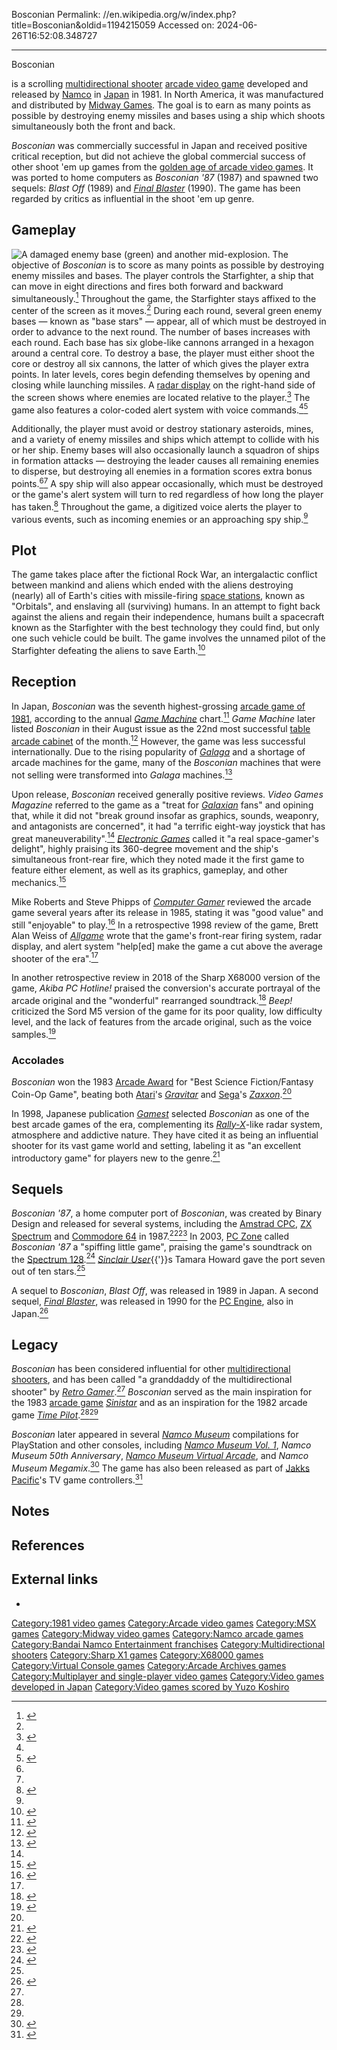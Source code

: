 Bosconian
Permalink: //en.wikipedia.org/w/index.php?title=Bosconian&oldid=1194215059
Accessed on: 2024-06-26T16:52:08.348727



------
Bosconian
{{Short description|1981 video game}}
{{Infobox video game
| title = Bosconian
| image = Bosconian.jpg
| caption = Arcade flyer
| developer = [[Namco]]
| publisher = {{vgrelease|JP|Namco|NA|[[Midway Games]]|EU|Namco<ref name="Germany">{{cite web |title=Video Game Flyers: Bosconian, Namco (Germany) |url=https://flyers.arcade-museum.com/?page=thumbs&db=videodb&id=6207 |website=The Arcade Flyer Archive |access-date=18 April 2021}}</ref>}}
| designer = Makoto Sato
| programmer = Kazuo Kurosu
| composer = Nobuyuki Ohnogi
| release = {{vgrelease|JP|November 1981<ref name="Akagi">{{cite book |last1=Akagi |first1=Masumi |title=アーケードTVゲームリスト国内•海外編(1971-2005) |trans-title=Arcade TV Game List: Domestic • Overseas Edition (1971-2005) |date=13 October 2006 |publisher=Amusement News Agency |language=ja |location=Japan |isbn=978-4990251215 |page=52 |url=https://archive.org/details/ArcadeGameList1971-2005/page/n52}}</ref>|WW|Late 1981<ref>{{cite magazine |title=Retro Diary: 08 November – 05 December |magazine=[[Retro Gamer]] |issue=122 |date=13 December 2013 |publisher=[[Imagine Publishing]] |page=11}}</ref>}}
| genre = [[Multidirectional shooter]]
| series = ''Bosconian''
| modes = 1-2 players alternating turns
| arcade system = [[Namco Galaga]]
| platforms = [[Arcade video game|Arcade]], [[MSX]], [[X68000]], [[Sharp X1]], [[Mobile phone|Mobile]]
}}

{{nihongo foot|'''''Bosconian'''''|ボスコニアン|Bosukonian|lead=yes|group=lower-alpha}} is a scrolling [[multidirectional shooter]] [[arcade video game]] developed and released by [[Namco]] in [[Japan]] in 1981. In North America, it was manufactured and distributed by [[Midway Games]]. The goal is to earn as many points as possible by destroying enemy missiles and bases using a ship which shoots simultaneously both the front and back.

''Bosconian'' was commercially successful in Japan and received positive critical reception, but did not achieve the global commercial success of other shoot 'em up games from the [[golden age of arcade video games]]. It was ported to home computers as ''Bosconian '87'' (1987) and spawned two sequels: ''Blast Off'' (1989) and ''[[Final Blaster]]'' (1990). The game has been regarded by critics as influential in the shoot 'em up genre.

==Gameplay==
[[File:Bosconian game screenshot.png|thumb|left|A damaged enemy base (green) and another mid-explosion.]]
The objective of ''Bosconian'' is to score as many points as possible by destroying enemy missiles and bases. The player controls the Starfighter, a ship that can move in eight directions and fires both forward and backward simultaneously.<ref name="vgmag">{{cite magazine|date = August 1982 |title = Beating the Games: How to Play 15 of the Most Popular Videos |magazine = Video Games |url = https://archive.org/details/Video_Games_Volume_1_Number_01_1982-08_Pumpkin_Press_US_a/page/n43/mode/2up?q=Bosconian |publisher = Pumpkin Press |language=en |page=44 | access-date = November 13, 2020}}</ref> Throughout the game, the Starfighter stays affixed to the center of the screen as it moves.<ref name="Allgame" /> During each round, several green enemy bases — known as "base stars" — appear, all of which must be destroyed in order to advance to the next round. The number of bases increases with each round. Each base has six globe-like cannons arranged in a hexagon around a central core. To destroy a base, the player must either shoot the core or destroy all six cannons, the latter of which gives the player extra points. In later levels, cores begin defending themselves by opening and closing while launching missiles. A [[radar display]] on the right-hand side of the screen shows where enemies are located relative to the player.<ref name="electronicgames">{{cite magazine|date = August 1982 |title = Players Guide to the New Coin-Ops |magazine = [[Electronic Games]] |url = https://archive.org/details/Electronic_Games_Volume_01_Number_06_1982-08_Reese_Communications_US/page/n59/ |publisher = Reese Publishing Company |language=en |pages=59{{hyphen}}61 |volume=1 |issue=6 |access-date = November 13, 2020}}</ref> The game also features a color-coded alert system with voice commands.<ref name="Allgame" /><ref>{{cite book |title=Bosconian |date=1981 |publisher=Midway Games |type=Arcade flyer |url=https://archive.org/details/arcadeflyer_bosconian/mode/2up |language=en}}</ref>

Additionally, the player must avoid or destroy stationary asteroids, mines, and a variety of enemy missiles and ships which attempt to collide with his or her ship. Enemy bases will also occasionally launch a squadron of ships in formation attacks — destroying the leader causes all remaining enemies to disperse, but destroying all enemies in a formation scores extra bonus points.<ref name="electronicgames" /><ref name="vgmag" /> A spy ship will also appear occasionally, which must be destroyed or the game's alert system will turn to red regardless of how long the player has taken.<ref name="maximum">{{cite magazine|date = April 1996 |title = Namco Museum Volume One |magazine = Maximum |url = https://archive.org/details/maximum-the-video-game-magazine-issue-5-april-1996-uk/page/57 |publisher = Sandra McClean |language=en |page=57 |issue=5 |access-date = November 13, 2020}}</ref> Throughout the game, a digitized voice alerts the player to various events, such as incoming enemies or an approaching spy ship.<ref name="Allgame" />

==Plot==
The game takes place after the fictional Rock War, an intergalactic conflict between mankind and aliens which ended with the aliens destroying (nearly) all of Earth's cities with missile-firing [[space station]]s, known as "Orbitals", and enslaving all (surviving) humans. In an attempt to fight back against the aliens and regain their independence, humans built a spacecraft known as the Starfighter with the best technology they could find, but only one such vehicle could be built. The game involves the unnamed pilot of the Starfighter defeating the aliens to save Earth.<ref>{{cite magazine |date = November 1987 |issue = 73 |title = Bosconian Arcade Competition |magazine = [[Computer and Video Games]] |url = https://archive.org/details/ComputerAndVideoGamesIssue073Nov87/page/n51 |issn= 0261-3697 |publisher = [[Future Publishing]] |page=53 |access-date = November 13, 2020}}</ref>

==Reception==
{{Video game reviews
| Allgame = {{rating|4|5}}<ref name="Allgame">{{cite web |last1=Alan Weiss |first1=Brett |title=Bosconian - Review |url=http://allgame.com/game.php?id=398&tab=review |website=[[Allgame]] |publisher=[[All Media Group]] |accessdate=26 February 2020 |archive-url=https://web.archive.org/web/20141115142514/http://www.allgame.com/game.php?id=398&tab=review |archive-date=15 November 2014 |date=1998}}</ref>
| rev1 = ''[[Computer Gamer]]''
| rev1Score = Positive<ref name="CG7"/>
| rev2 = ''[[Electronic Games]]''
| rev2Score = Positive<ref name="ElecGames"/>
| rev3 = ''Video Games Magazine''
| rev3Score = Positive<ref name="CG7"/>
| award1 = Best Science Fiction/Fantasy Coin-Op Game<ref name="eg_archive">{{cite journal |title=1983 Arcade Awards: Best Science Fiction/Fantasy Coin-Op Game (Bosconian) |journal=[[Electronic Games]] |date=January 1983 |issue=11 |page=36 |url=https://archive.org/details/ElectronicGames/Electronic%20Games%20Issue%2011%20%28January%201983%29/page/n37/mode/2up}}</ref>
| award1Pub = ''[[Electronic Games|Arcade Awards]]''
}}

In Japan, ''Bosconian'' was the seventh highest-grossing [[1981 in video games|arcade game of 1981]], according to the annual ''[[:ja:ゲームマシン|Game Machine]]'' chart.<ref>{{cite magazine|title="Donkey Kong" No.1 Of '81 — ''Game Machine's Survey Of "The Year's Best Three AM Machines"'' —|magazine=[[:ja:ゲームマシン|Game Machine]]|issue=182|publisher=[[:ja:アミューズメント通信社|Amusement Press, Inc.]]|date=15 February 1982|page=30|url=https://onitama.tv/gamemachine/pdf/19820215p.pdf#page=16}}</ref> ''Game Machine'' later listed ''Bosconian'' in their August issue as the 22nd most successful [[table arcade cabinet]] of the month.<ref>{{cite magazine|title=Game Machine's Best Hit Games 25 - テーブル型TVゲーム機 (Table Videos)|magazine=Game Machine|issue=218|publisher=Amusement Press, Inc.|date=15 August 1983|page=27|lang=ja}}</ref> However, the game was less successful internationally. Due to the rising popularity of ''[[Galaga]]'' and a shortage of arcade machines for the game, many of the ''Bosconian'' machines that were not selling were transformed into ''Galaga'' machines.<ref name="BossFight">{{cite book |last1=Kimball |first1=Michael |title=Galaga: Boss Fight Books #4 |date=June 21, 2014 |publisher=Boss Fight Books |chapter-url=https://books.google.com/books?id=mvuEDwAAQBAJ&q=bosconian+converted+to+galaga&pg=PT92 |accessdate=27 February 2020 |archive-url=https://web.archive.org/web/20200227215859/https://books.google.com/books?id=mvuEDwAAQBAJ&pg=PT92&lpg=PT92&dq=bosconian+converted+to+galaga&source=bl&ots=R3ItM0gAPf&sig=ACfU3U00rKwJFfm1eULQtQNzbCb5aWkXBg&hl=en&ppis=_e&sa=X&ved=2ahUKEwjg9Yzc3PLnAhVxJzQIHadkAKI4ChDoATAEegQIChAB%23v%3Donepage&q=bosconian+converted+to+galaga&f=false |archive-date=27 February 2020 |chapter=244|isbn=9781940535036}}</ref>

Upon release, ''Bosconian'' received generally positive reviews. ''Video Games Magazine'' referred to the game as a "treat for ''[[Galaxian]]'' fans" and opining that, while it did not "break ground insofar as graphics, sounds, weaponry, and antagonists are concerned", it had "a terrific eight-way joystick that has great maneuverability".<ref name="vgmag"/> ''[[Electronic Games]]'' called it "a real space-gamer's delight", highly praising its 360-degree movement and the ship's simultaneous front-rear fire, which they noted made it the first game to feature either element, as well as its graphics, gameplay, and other mechanics.<ref name="ElecGames">{{cite news |title=See Space For A Quarter - Bosconian |url=https://archive.org/details/Electronic_Games_Volume_01_Number_13_1983-03_Reese_Communications_US/page/n54 |accessdate=26 February 2020 |agency=[[Electronic Games]] |issue=13 |publisher=Reese Communications |date=March 1983 |volume=1 |pages=55–56}}</ref>

Mike Roberts and Steve Phipps of ''[[Computer Gamer]]'' reviewed the arcade game several years after its release in 1985, stating it was "good value" and still "enjoyable" to play.<ref name="CG7">{{cite magazine |last1=Roberts |first1=Mike |last2=Phipps |first2=Steve |title=Coin-Op Connection |magazine=[[Computer Gamer]] |date=October 1985 |issue=7 |publisher=[[Argus Press]] |location=United Kingdom |pages=18–9 |url=https://archive.org/details/Computer_Gamer_Issue_07_1985-10_Argus_Press_GB/page/n17/mode/2up}}</ref> In a retrospective 1998 review of the game, Brett Alan Weiss of ''[[Allgame]]'' wrote that the game's front-rear firing system, radar display, and alert system "help[ed] make the game a cut above the average shooter of the era".<ref name="Allgame"/>

In another retrospective review in 2018 of the Sharp X68000 version of the game, ''Akiba PC Hotline!'' praised the conversion's accurate portrayal of the arcade original and the "wonderful" rearranged soundtrack.<ref name="Akiba">{{cite web |last1=Sasaki |first1=Jun |title=いつまでも耳に残るサウンドが印象的だった珠玉の1本「ボスコニアン」 |url=https://akiba-pc.watch.impress.co.jp/docs/column/retrosoft/1138526.html |website=Akiba PC Hotline! |publisher=Impress Watch |accessdate=27 February 2020 |archive-url=https://web.archive.org/web/20190818003158/https://akiba-pc.watch.impress.co.jp/docs/column/retrosoft/1138526.html |archive-date=18 August 2019 |date=4 September 2018}}</ref> ''Beep!'' criticized the Sord M5 version of the game for its poor quality, low difficulty level, and the lack of features from the arcade original, such as the voice samples.<ref name="Beep">{{cite web |title=No.3 ボスコニアン（m5）ROMカセット |url=https://www.beep-shop.com/column_entry/16964/ |website=Beep! |accessdate=27 February 2020 |archive-url=https://web.archive.org/web/20200227215117/https://www.beep-shop.com/column_entry/16964/ |archive-date=27 February 2020 |date=1 June 2015}}</ref>

===Accolades===
''Bosconian'' won the 1983 [[Electronic Games|Arcade Award]] for "Best Science Fiction/Fantasy Coin-Op Game", beating both [[Atari]]'s ''[[Gravitar]]'' and [[Sega]]'s ''[[Zaxxon]]''.<ref name="eg_archive"/>

In 1998, Japanese publication ''[[Gamest]]'' selected ''Bosconian'' as one of the best arcade games of the era, complementing its ''[[Rally-X]]''-like radar system, atmosphere and addictive nature. They have cited it as being an influential shooter for its vast game world and setting, labeling it as "an excellent introductory game" for players new to the genre.<ref name="Gamest">{{cite book |url=https://archive.org/stream/vol.-112-2#page/n143/mode/1up |title=GAMEST MOOK Vol.112 ザ・ベストゲーム2 アーケードビデオゲーム26年の歴史 |date=17 January 1998 |publisher=[[Gamest]] |isbn=9784881994290 |page=142 |edition=Vol. 5, No. 4}}</ref>

==Sequels==
''Bosconian '87'', a home computer port of ''Bosconian'', was created by Binary Design and released for several systems, including the [[Amstrad CPC]], [[ZX Spectrum]] and [[Commodore 64]] in 1987.<ref name="SUser">{{cite magazine|date = November 1987 |title = Bosconian |magazine = [[Sinclair User]] |url = https://archive.org/details/Sinclair_User_068/page/29/ |issue = 68 |issn = 0262-5458 |publisher = [[Ascential|East Midland Allied Press]] |language=en |page=29 |access-date = November 13, 2020}}</ref><ref name="retrogamer">{{cite magazine
|date = 2018 |title = The Unconverted |magazine = [[Retro Gamer]] |url = https://archive.org/details/RetroGamerIssue101-102/Retro_Gamer_Issue_101/page/n72 |issue=101–102 |language=en |page=72 |access-date = November 13, 2020}}</ref> In 2003, [[PC Zone]] called ''Bosconian '87'' a "spiffing little game", praising the game's soundtrack on the [[ZX Spectrum|Spectrum 128]].<ref name="pczone">{{cite magazine|last = Campbell
|first = Stuart |date = November 2003 |title = Emulation Zone |magazine = [[PC Zone]] |url = https://archive.org/details/PC_Zone_134_November_2003/page/n13 |issue=134 |issn= 0967-8220 |language=en |page=15 |access-date = November 13, 2020}}</ref> ''[[Sinclair User]]''{{'}}s Tamara Howard gave the port seven out of ten stars.<ref name="SUser" />

A sequel to ''Bosconian'', ''Blast Off'', was released in 1989 in Japan. A second sequel, ''[[Final Blaster]]'', was released in 1990 for the [[PC Engine]], also in Japan.<ref>{{cite magazine |title=Weekly Cross Review - ファイナルブラスター |url=https://www.famitsu.com/cominy/?m=pc&a=page_h_title&title_id=7174&redirect=no |magazine=[[Famitsu]] |publisher=[[Enterbrain]] |accessdate=October 2, 2019 |archive-url=https://web.archive.org/web/20190723013609/https://www.famitsu.com/cominy/?m=pc&a=page_h_title&title_id=7174&redirect=no |archive-date=July 23, 2019}}</ref>

==Legacy==
''Bosconian'' has been considered influential for other [[multidirectional shooter]]s, and has been called "a granddaddy of the multidirectional shooter" by ''[[Retro Gamer]]''.<ref name="retrogamer" /> ''Bosconian'' served as the main inspiration for the 1983 [[arcade game]] ''[[Sinistar]]'' and as an inspiration for the 1982 arcade game ''[[Time Pilot]]''.<ref name="maximum" /><ref name="retrogamer" />

''Bosconian'' later appeared in several ''[[Namco Museum]]'' compilations for PlayStation and other consoles, including ''[[Namco Museum Vol. 1]]'', ''Namco Museum 50th Anniversary'', ''[[Namco Museum Virtual Arcade]]'', and ''Namco Museum Megamix''.<ref name="gamefan">{{cite magazine |last = Lights
|first = Evil |date = September 1996 |title = Namco Museum Vol. 1 |magazine = [[GameFan]] |url = https://archive.org/details/GamefanVolume4Issue09/page/n87 |issn=1092-7212 |volume=4 |issue=9 |language=en |page=87 |access-date = November 13, 2020}}</ref> The game has also been released as part of [[Jakks Pacific]]'s TV game controllers.<ref name="classicgamer">{{cite magazine|last = Cavanaugh
|first = Chris |date = 2004–2007 |title = JAKKS Pacific TV Games |magazine = Classic Gamer Magazine |url = https://archive.org/details/Classic_Gamer_Magazine_Volume_2_Issue_2_2004-07_Classic_Gamer_US/page/n33 |volume=2 |issue=2 |language=en |page=33 |access-date = November 13, 2020}}</ref>

==Notes==
{{notelist}}

==References==
{{reflist}}

==External links==
* {{KLOV game|id=7196}}

[[Category:1981 video games]]
[[Category:Arcade video games]]
[[Category:MSX games]]
[[Category:Midway video games]]
[[Category:Namco arcade games]]
[[Category:Bandai Namco Entertainment franchises]]
[[Category:Multidirectional shooters]]
[[Category:Sharp X1 games]]
[[Category:X68000 games]]
[[Category:Virtual Console games]]
[[Category:Arcade Archives games]]
[[Category:Multiplayer and single-player video games]]
[[Category:Video games developed in Japan]]
[[Category:Video games scored by Yuzo Koshiro]]